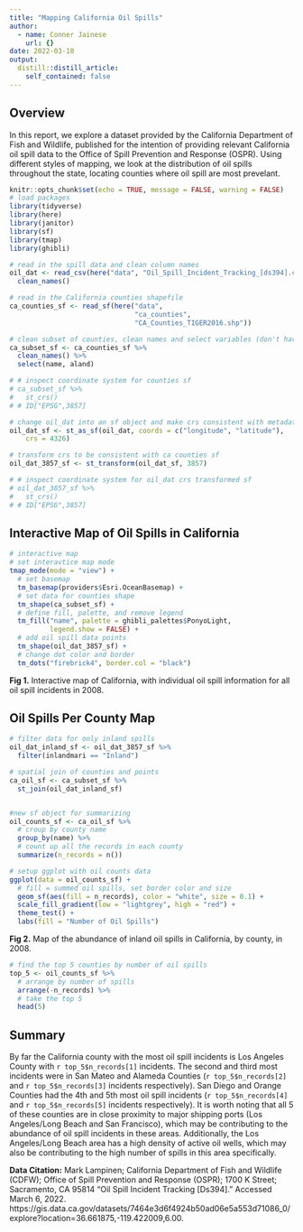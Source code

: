 ```yaml
---
title: "Mapping California Oil Spills"
author:
  - name: Conner Jainese 
    url: {}
date: 2022-03-10
output: 
  distill::distill_article:
    self_contained: false
---
```


## Overview

In this report, we explore a dataset provided by the California Department of Fish and Wildlife, published for the intention of providing relevant California oil spill data to the Office of Spill Prevention and Response (OSPR). Using different styles of mapping, we look at the distribution of oil spills throughout the state, locating counties where oil spill are most prevelant. 


```r
knitr::opts_chunk$set(echo = TRUE, message = FALSE, warning = FALSE)
# load packages
library(tidyverse)
library(here)
library(janitor)
library(sf)
library(tmap)
library(ghibli)

```


```r
# read in the spill data and clean column names 
oil_dat <- read_csv(here("data", "Oil_Spill_Incident_Tracking_[ds394].csv")) %>% 
  clean_names()

# read in the California counties shapefile 
ca_counties_sf <- read_sf(here("data", 
                               "ca_counties", 
                               "CA_Counties_TIGER2016.shp"))
```


```r
# clean subset of counties, clean names and select variables (don't have to select geometry, automatically included)
ca_subset_sf <- ca_counties_sf %>% 
  clean_names() %>% 
  select(name, aland) 

# # inspect coordinate system for counties sf
# ca_subset_sf %>%
#   st_crs()
# # ID["EPSG",3857]

# change oil_dat into an sf object and make crs consistent with metadata
oil_dat_sf <- st_as_sf(oil_dat, coords = c("longitude", "latitude"), 
    crs = 4326) 

# transform crs to be consistent with ca counties sf 
oil_dat_3857_sf <- st_transform(oil_dat_sf, 3857)

# # inspect coordinate system for oil_dat crs transformed sf
# oil_dat_3857_sf %>%
#   st_crs()
# # ID["EPSG",3857]
```

## Interactive Map of Oil Spills in California
```r
# interactive map
# set interavtice map mode
tmap_mode(mode = "view") +
  # set basemap
  tm_basemap(providers$Esri.OceanBasemap) +
  # set data for counties shape
  tm_shape(ca_subset_sf) +
  # define fill, palette, and remove legend
  tm_fill("name", palette = ghibli_palettes$PonyoLight, 
          legend.show = FALSE) +
  # add oil spill data points
  tm_shape(oil_dat_3857_sf) +
  # change dot color and border 
  tm_dots("firebrick4", border.col = "black")
```

**Fig 1.** Interactive map of California, with individual oil spill information for all oil spill incidents in 2008. 

## Oil Spills Per County Map
```r
# filter data for only inland spills
oil_dat_inland_sf <- oil_dat_3857_sf %>% 
  filter(inlandmari == "Inland")

# spatial join of counties and points
ca_oil_sf <- ca_subset_sf %>% 
  st_join(oil_dat_inland_sf)


#new sf object for summarizing 
oil_counts_sf <- ca_oil_sf %>% 
  # croup by county name 
  group_by(name) %>% 
  # count up all the records in each county 
  summarize(n_records = n())

# setup ggplot with oil counts data  
ggplot(data = oil_counts_sf) +
  # fill = summed oil spills, set border color and size 
  geom_sf(aes(fill = n_records), color = "white", size = 0.1) +
  scale_fill_gradient(low = "lightgrey", high = "red") +
  theme_test() +
  labs(fill = "Number of Oil Spills")

```

**Fig 2.** Map of the abundance of inland oil spills in California, by county, in 2008. 

```r
# find the top 5 counties by number of oil spills
top_5 <- oil_counts_sf %>% 
  # arrange by number of spills
  arrange(-n_records) %>% 
  # take the top 5
  head(5)
```


## Summary

By far the California county with the most oil spill incidents is Los Angeles County with `r top_5$n_records[1]` incidents. The second and third most incidents were in San Mateo and Alameda Counties (`r top_5$n_records[2]` and `r top_5$n_records[3]` incidents respectively). San Diego and Orange Counties had the 4th and 5th most oil spill incidents (`r top_5$n_records[4]` and `r top_5$n_records[5]` incidents respectively). It is worth noting that all 5 of these counties are in close proximity to major shipping ports (Los Angeles/Long Beach and San Francisco), which may be contributing to the abundance of oil spill incidents in these areas. Additionally, the Los Angeles/Long Beach area has a high density of active oil wells, which may also be contributing to the high number of spills in this area specifically. 

**Data Citation:** 
Mark Lampinen; California Department of Fish and Wildlife (CDFW); Office of Spill Prevention and Response (OSPR); 1700 K Street; Sacramento, CA 95814 “Oil Spill Incident Tracking [Ds394].” Accessed March 6, 2022. https://gis.data.ca.gov/datasets/7464e3d6f4924b50ad06e5a553d71086_0/explore?location=36.661875,-119.422009,6.00.


